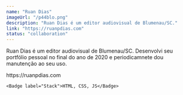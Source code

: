 ---
name: "Ruan Dias"
imageUrl: "/p44blo.png"
description: "Ruan Dias é um editor audiovisual de Blumenau/SC."
link: "https://ruanpdias.com"
status: "collaboration"
---

Ruan Dias é um editor audiovisual de Blumenau/SC. Desenvolvi seu portfólio pessoal no final do ano de 2020
e periodicamnete dou manutenção ao seu uso.

<div className="flex flex-col gap-y-2">
    <Badge label="Website">
    <SimpleLink href="https://ruanpdias.com">https://ruanpdias.com</SimpleLink>
    </Badge>

    <Badge label="Stack">HTML, CSS, JS</Badge>

</div>
